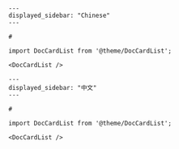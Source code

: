 ```
---
displayed_sidebar: "Chinese"
---

# 

import DocCardList from '@theme/DocCardList';

<DocCardList />
``` 
```
---
displayed_sidebar: "中文"
---

# 

import DocCardList from '@theme/DocCardList';

<DocCardList />
```